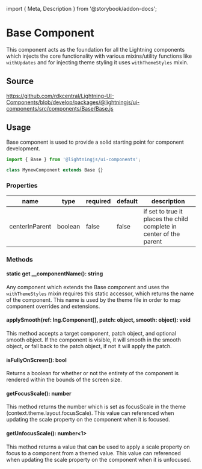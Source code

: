 ﻿import { Meta, Description } from '@storybook/addon-docs'; 

<Meta title="Docs / Base Component " />

<!--
  Copyright 2023 Comcast Cable Communications Management, LLC

  Licensed under the Apache License, Version 2.0 (the "License");
  you may not use this file except in compliance with the License.
  You may obtain a copy of the License at

  http://www.apache.org/licenses/LICENSE-2.0

  Unless required by applicable law or agreed to in writing, software
  distributed under the License is distributed on an "AS IS" BASIS,
  WITHOUT WARRANTIES OR CONDITIONS OF ANY KIND, either express or implied.
  See the License for the specific language governing permissions and
  limitations under the License.

  SPDX-License-Identifier: Apache-2.0
-->

# Base Component

This component acts as the foundation for all the Lightning components which injects the core functionality with various mixins/utility functions like `withUpdates` and for injecting theme styling it uses `withThemeStyles` mixin.

## Source

https://github.com/rdkcentral/Lightning-UI-Components/blob/develop/packages/@lightningjs/ui-components/src/components/Base/Base.js

## Usage

Base component is used to provide a solid starting point for component development.

```js
import { Base } from '@lightningjs/ui-components';

class MynewComponent extends Base {}
```

### Properties

| name           | type    | required | default | description                                                         |
| -------------- | ------- | -------- | ------- | ------------------------------------------------------------------- |
| centerInParent | boolean | false    | false   | if set to true it places the child complete in center of the parent |

### Methods

#### static get __componentName(): string

Any component which extends the Base component and uses the `withThemeStyles` mixin requires this static accessor, which returns the name of the component. This name is used by the theme file in order to map component overrides and extensions.

#### applySmooth(ref: lng.Component[], patch: object, smooth: object): void

This method accepts a target component, patch object, and optional smooth object. If the component is visible, it will smooth in the smooth object, or fall back to
the patch object, if not it will apply the patch.

#### isFullyOnScreen(): bool

Returns a boolean for whether or not the entirety of the component is rendered within the bounds of the screen size.

#### getFocusScale(): number

This method returns the number which is set as focusScale in the theme (context.theme.layout.focusScale). This value can referenced when updating the scale property on the component when it is focused.

#### getUnfocusScale(): number<1>

This method returns a value that can be used to apply a scale property on focus to a component from a themed value. This value can referenced when updating the scale property on the component when it is unfocused.
